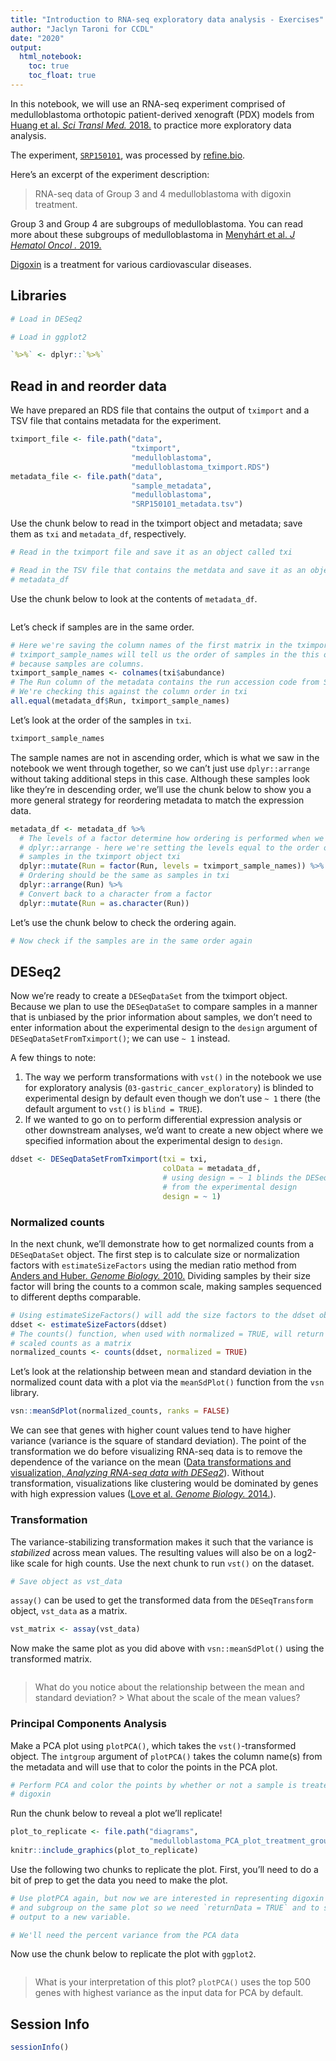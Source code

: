 ```yaml
---
title: "Introduction to RNA-seq exploratory data analysis - Exercises"
author: "Jaclyn Taroni for CCDL"
date: "2020"
output:
  html_notebook:
    toc: true
    toc_float: true
---
```


In this notebook, we will use an RNA-seq experiment comprised of medulloblastoma orthotopic patient-derived xenograft (PDX) models from [Huang et al. _Sci Transl Med._ 2018.](https://doi.org/10.1126/scitranslmed.aat0150) to practice more exploratory data analysis.

The experiment, [`SRP150101`](https://www.refine.bio/experiments/SRP150101/transcriptome-analysis-of-group-3-and-4-medulloblastoma-orthotopic-xenograft-mice-with-digoxin-treatment), was processed by [refine.bio](https://www.refine.bio/).

Here's an excerpt of the experiment description:

> RNA-seq data of Group 3 and 4 medulloblastoma with digoxin treatment.

Group 3 and Group 4 are subgroups of medulloblastoma. 
You can read more about these subgroups of medulloblastoma in [Menyhárt et al. _J Hematol Oncol ._ 2019.](https://doi.org/10.1186/s13045-019-0712-y)

[Digoxin](https://en.wikipedia.org/wiki/Digoxin) is a treatment for various cardiovascular diseases.

## Libraries

```r
# Load in DESeq2

# Load in ggplot2

```

```r
`%>%` <- dplyr::`%>%`
```

## Read in and reorder data

We have prepared an RDS file that contains the output of `tximport` and a TSV file that contains metadata for the experiment.

```r
tximport_file <- file.path("data", 
                           "tximport", 
                           "medulloblastoma",
                           "medulloblastoma_tximport.RDS")
metadata_file <- file.path("data",
                           "sample_metadata",
                           "medulloblastoma",
                           "SRP150101_metadata.tsv")
```

Use the chunk below to read in the tximport object and metadata; save them as `txi` and `metadata_df`, respectively.

```r
# Read in the tximport file and save it as an object called txi

# Read in the TSV file that contains the metdata and save it as an object called
# metadata_df

```

Use the chunk below to look at the contents of `metadata_df`.

```r

```

Let's check if samples are in the same order.

```r
# Here we're saving the column names of the first matrix in the tximport object.
# tximport_sample_names will tell us the order of samples in the this object 
# because samples are columns.
tximport_sample_names <- colnames(txi$abundance)
# The Run column of the metadata contains the run accession code from SRA
# We're checking this against the column order in txi
all.equal(metadata_df$Run, tximport_sample_names)
```

Let's look at the order of the samples in `txi`. 

```r
tximport_sample_names
```

The sample names are not in ascending order, which is what we saw in the notebook we went through together, so we can't just use `dplyr::arrange` without taking additional steps in this case.
Although these samples look like they're in descending order, we'll use the chunk below to show you a more general strategy for reordering metadata to match the expression data.

```r
metadata_df <- metadata_df %>%
  # The levels of a factor determine how ordering is performed when we use
  # dplyr::arrange - here we're setting the levels equal to the order of the
  # samples in the tximport object txi
  dplyr::mutate(Run = factor(Run, levels = tximport_sample_names)) %>%
  # Ordering should be the same as samples in txi
  dplyr::arrange(Run) %>%
  # Convert back to a character from a factor
  dplyr::mutate(Run = as.character(Run))
```

Let's use the chunk below to check the ordering again.

```r
# Now check if the samples are in the same order again

```

## DESeq2 

Now we're ready to create a `DESeqDataSet` from the tximport object.
Because we plan to use the `DESeqDataSet` to compare samples in a manner that is unbiased by the prior information about samples, we don't need to enter information about the experimental design to the `design` argument of `DESeqDataSetFromTximport()`; we can use `~ 1` instead.

A few things to note:

1. The way we perform transformations with `vst()` in the notebook we use for exploratory analysis (`03-gastric_cancer_exploratory`) is blinded to experimental design by default even though we don't use `~ 1` there (the default argument to `vst()` is `blind = TRUE`).
2. If we wanted to go on to perform differential expression analysis or other downstream analyses, we'd want to create a new object where we specified information about the experimental design to `design`.

```r
ddset <- DESeqDataSetFromTximport(txi = txi,
                                  colData = metadata_df,
                                  # using design = ~ 1 blinds the DESeq2 object
                                  # from the experimental design
                                  design = ~ 1)
```

### Normalized counts

In the next chunk, we'll demonstrate how to get normalized counts from a `DESeqDataSet` object.
The first step is to calculate size or normalization factors with `estimateSizeFactors` using the median ratio method from [Anders and Huber. _Genome Biology._ 2010.](https://doi.org/10.1186/gb-2010-11-10-r106)
Dividing samples by their size factor will bring the counts to a common scale, making samples sequenced to different depths comparable.

```r
# Using estimateSizeFactors() will add the size factors to the ddset object
ddset <- estimateSizeFactors(ddset)
# The counts() function, when used with normalized = TRUE, will return the 
# scaled counts as a matrix
normalized_counts <- counts(ddset, normalized = TRUE)
```

Let's look at the relationship between mean and standard deviation in the normalized count data with a plot via the `meanSdPlot()` function from the `vsn` library.

```r
vsn::meanSdPlot(normalized_counts, ranks = FALSE)
```

We can see that genes with higher count values tend to have higher variance (variance is the square of standard deviation).
The point of the transformation we do before visualizing RNA-seq data is to remove the dependence of the variance on the mean ([Data transformations and visualization, _Analyzing RNA-seq data with DESeq2_](https://bioconductor.org/packages/devel/bioc/vignettes/DESeq2/inst/doc/DESeq2.html#data-transformations-and-visualization)).
Without transformation, visualizations like clustering would be dominated by genes with high expression values ([Love et al. _Genome Biology._ 2014.](https://doi.org/10.1186/s13059-014-0550-8)).

### Transformation

The variance-stabilizing transformation makes it such that the variance is _stabilized_ across mean values.
The resulting values will also be on a log2-like scale for high counts.
Use the next chunk to run `vst()` on the dataset.

```r
# Save object as vst_data

```

`assay()` can be used to get the transformed data from the `DESeqTransform` object, `vst_data` as a matrix.

```r
vst_matrix <- assay(vst_data)
```

Now make the same plot as you did above with `vsn::meanSdPlot()` using the transformed matrix.

```r

```

> What do you notice about the relationship between the mean and standard deviation? > What about the scale of the mean values?

### Principal Components Analysis

Make a PCA plot using `plotPCA()`, which takes the `vst()`-transformed object.
The `intgroup` argument of `plotPCA()` takes the column name(s) from the metadata and will use that to color the points in the PCA plot.

```r
# Perform PCA and color the points by whether or not a sample is treated with
# digoxin

```

Run the chunk below to reveal a plot we'll replicate!

```r
plot_to_replicate <- file.path("diagrams", 
                               "medulloblastoma_PCA_plot_treatment_group.png")
knitr::include_graphics(plot_to_replicate)
```

Use the following two chunks to replicate the plot. 
First, you'll need to do a bit of prep to get the data you need to make the plot.

```r
# Use plotPCA again, but now we are interested in representing digoxin treatment 
# and subgroup on the same plot so we need `returnData = TRUE` and to save the 
# output to a new variable.

# We'll need the percent variance from the PCA data  

```

Now use the chunk below to replicate the plot with `ggplot2`.

```r

```

> What is your interpretation of this plot?
`plotPCA()` uses the top 500 genes with highest variance as the input data for PCA by default.

## Session Info

```r
sessionInfo()
```

